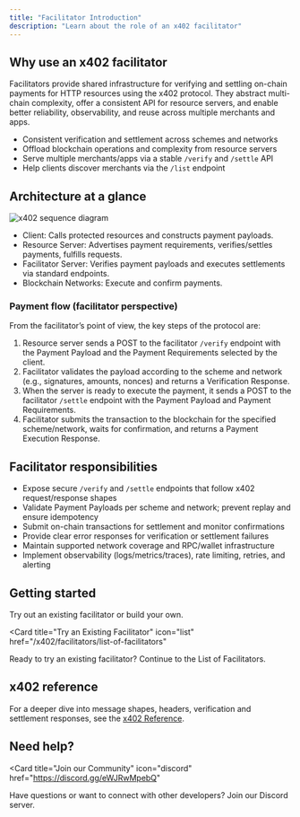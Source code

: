 ```yaml
---
title: "Facilitator Introduction"
description: "Learn about the role of an x402 facilitator"
---
```


## Why use an x402 facilitator

Facilitators provide shared infrastructure for verifying and settling on-chain payments for HTTP resources using the x402 protocol. They abstract multi-chain complexity, offer a consistent API for resource servers, and enable better reliability, observability, and reuse across multiple merchants and apps.

- Consistent verification and settlement across schemes and networks
- Offload blockchain operations and complexity from resource servers
- Serve multiple merchants/apps via a stable `/verify` and `/settle` API
- Help clients discover merchants via the `/list` endpoint

## Architecture at a glance

![x402 sequence diagram](/images/x402-sequence-diagram.svg)

- Client: Calls protected resources and constructs payment payloads.
- Resource Server: Advertises payment requirements, verifies/settles payments, fulfills requests.
- Facilitator Server: Verifies payment payloads and executes settlements via standard endpoints.
- Blockchain Networks: Execute and confirm payments.

### Payment flow (facilitator perspective)

From the facilitator’s point of view, the key steps of the protocol are:

1. Resource server sends a POST to the facilitator `/verify` endpoint with the Payment Payload and the Payment Requirements selected by the client.
2. Facilitator validates the payload according to the scheme and network (e.g., signatures, amounts, nonces) and returns a Verification Response.
3. When the server is ready to execute the payment, it sends a POST to the facilitator `/settle` endpoint with the Payment Payload and Payment Requirements.
4. Facilitator submits the transaction to the blockchain for the specified scheme/network, waits for confirmation, and returns a Payment Execution Response.

## Facilitator responsibilities

- Expose secure `/verify` and `/settle` endpoints that follow x402 request/response shapes
- Validate Payment Payloads per scheme and network; prevent replay and ensure idempotency
- Submit on-chain transactions for settlement and monitor confirmations
- Provide clear error responses for verification or settlement failures
- Maintain supported network coverage and RPC/wallet infrastructure
- Implement observability (logs/metrics/traces), rate limiting, retries, and alerting

## Getting started

Try out an existing facilitator or build your own.

<Card
  title="Try an Existing Facilitator"
  icon="list"
  href="/x402/facilitators/list-of-facilitators"
>
  Ready to try an existing facilitator? Continue to the List of Facilitators.
</Card>

## x402 reference

For a deeper dive into message shapes, headers, verification and settlement responses, see the <a href="/x402/reference">x402 Reference</a>.

## Need help?

<Card
  title="Join our Community"
  icon="discord"
  href="https://discord.gg/eWJRwMpebQ"
>
  Have questions or want to connect with other developers? Join our Discord server.
</Card>


